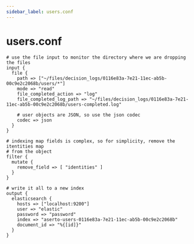 ```yaml
---
sidebar_label: users.conf
---
```


# users.conf
```
# use the file input to monitor the directory where we are dropping the files
input {
  file {
    path => ["~/files/decision_logs/0116e83a-7e21-11ec-ab5b-00c9e2c2068b/users/*"]
    mode => "read"
    file_completed_action => "log"
    file_completed_log_path => "~/files/decision_logs/0116e83a-7e21-11ec-ab5b-00c9e2c2068b/users-completed.log"

    # user objects are JSON, so use the json codec
    codec => json
  }
}

# indexing map fields is complex, so for simplicity, remove the itentities map
# from the object
filter {
  mutate {
    remove_field => [ "identities" ]
  }
}

# write it all to a new index
output {
  elasticsearch {
    hosts => ["localhost:9200"]
    user => "elastic"
    password => "password"
    index => "aserto-users-0116e83a-7e21-11ec-ab5b-00c9e2c2068b"
    document_id => "%{[id]}"
  }
}
```